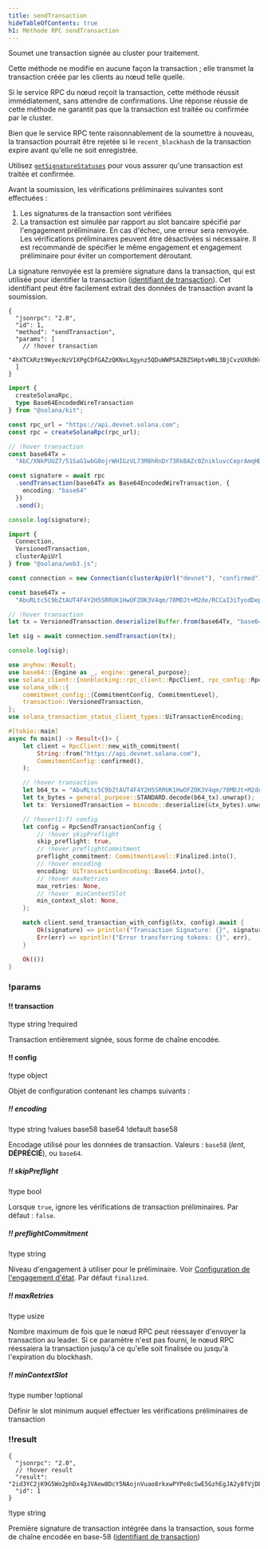 ```yaml
---
title: sendTransaction
hideTableOfContents: true
h1: Méthode RPC sendTransaction
---
```


Soumet une transaction signée au cluster pour traitement.

Cette méthode ne modifie en aucune façon la transaction ; elle transmet la
transaction créée par les clients au nœud telle quelle.

Si le service RPC du nœud reçoit la transaction, cette méthode réussit
immédiatement, sans attendre de confirmations. Une réponse réussie de cette
méthode ne garantit pas que la transaction est traitée ou confirmée par le
cluster.

Bien que le service RPC tente raisonnablement de la soumettre à nouveau, la
transaction pourrait être rejetée si le `recent_blockhash` de la transaction
expire avant qu'elle ne soit enregistrée.

Utilisez [`getSignatureStatuses`](/docs/rpc/http/getsignaturestatuses) pour vous
assurer qu'une transaction est traitée et confirmée.

Avant la soumission, les vérifications préliminaires suivantes sont effectuées :

1. Les signatures de la transaction sont vérifiées
2. La transaction est simulée par rapport au slot bancaire spécifié par
   l'engagement préliminaire. En cas d'échec, une erreur sera renvoyée. Les
   vérifications préliminaires peuvent être désactivées si nécessaire. Il est
   recommandé de spécifier le même engagement et engagement préliminaire pour
   éviter un comportement déroutant.

La signature renvoyée est la première signature dans la transaction, qui est
utilisée pour identifier la transaction
([identifiant de transaction](/docs/references/terminology#transaction-id)). Cet
identifiant peut être facilement extrait des données de transaction avant la
soumission.

<APIMethod>

```jsonc !!request curl
{
  "jsonrpc": "2.0",
  "id": 1,
  "method": "sendTransaction",
  "params": [
    // !hover transaction
    "4hXTCkRzt9WyecNzV1XPgCDfGAZzQKNxLXgynz5QDuWWPSAZBZSHptvWRL3BjCvzUXRdKvHL2b7yGrRQcWyaqsaBCncVG7BFggS8w9snUts67BSh3EqKpXLUm5UMHfD7ZBe9GhARjbNQMLJ1QD3Spr6oMTBU6EhdB4RD8CP2xUxr2u3d6fos36PD98XS6oX8TQjLpsMwncs5DAMiD4nNnR8NBfyghGCWvCVifVwvA8B8TJxE1aiyiv2L429BCWfyzAme5sZW8rDb14NeCQHhZbtNqfXhcp2tAnaAT"
  ]
}
```

```ts !!request title="Kit"
import {
  createSolanaRpc,
  type Base64EncodedWireTransaction
} from "@solana/kit";

const rpc_url = "https://api.devnet.solana.com";
const rpc = createSolanaRpc(rpc_url);

// !hover transaction
const base64Tx =
  "AbC/XNkPUUZ7/51SaG1wbG0ojrWHIGzVL73M8hRnDr73RkBAZc0ZnikluvcCeprAmqHDJrcPxPUbvEJMVBIiVQeAAQABAzfDSQC/GjcggrLsDpYz7jAlT+Gca846HqtFb8UQMM9cCWPIi4AX32PV8HrY7/1WgoRc3IATttceZsUMeQ1qx7UAAAAAAAAAAAAAAAAAAAAAAAAAAAAAAAAAAAAAAAAAAIgsVWEgMTiOYp63gTtuYGw+izfm6wKQdivpiXQBpNnYAQICAAEMAgAAAEBCDwAAAAAAAA==";

const signature = await rpc
  .sendTransaction(base64Tx as Base64EncodedWireTransaction, {
    encoding: "base64"
  })
  .send();

console.log(signature);
```

```ts !!request title="web3.js"
import {
  Connection,
  VersionedTransaction,
  clusterApiUrl
} from "@solana/web3.js";

const connection = new Connection(clusterApiUrl("devnet"), "confirmed");

const base64Tx =
  "AbuRLtc5C9bZtAUT4F4Y2H5SRRUK1HwOFZOK3V4qm/78MDJt+M2de/RCCaI3iTyodDepmrkUWbss0XRHS0lk5AOAAQABAzfDSQC/GjcggrLsDpYz7jAlT+Gca846HqtFb8UQMM9cCWPIi4AX32PV8HrY7/1WgoRc3IATttceZsUMeQ1qx7UAAAAAAAAAAAAAAAAAAAAAAAAAAAAAAAAAAAAAAAAAAD2dTRgcJmzcoGH1R3c2WqtHah2H19KvbC1p6BxLDqfoAQICAAEMAgAAAADKmjsAAAAAAA==";

// !hover transaction
let tx = VersionedTransaction.deserialize(Buffer.from(base64Tx, "base64"));

let sig = await connection.sendTransaction(tx);

console.log(sig);
```

```rs !!request title="Rust"
use anyhow::Result;
use base64::{Engine as _, engine::general_purpose};
use solana_client::{nonblocking::rpc_client::RpcClient, rpc_config::RpcSendTransactionConfig};
use solana_sdk::{
    commitment_config::{CommitmentConfig, CommitmentLevel},
    transaction::VersionedTransaction,
};
use solana_transaction_status_client_types::UiTransactionEncoding;

#[tokio::main]
async fn main() -> Result<()> {
    let client = RpcClient::new_with_commitment(
        String::from("https://api.devnet.solana.com"),
        CommitmentConfig::confirmed(),
    );

    // !hover transaction
    let b64_tx = "AbuRLtc5C9bZtAUT4F4Y2H5SRRUK1HwOFZOK3V4qm/78MDJt+M2de/RCCaI3iTyodDepmrkUWbss0XRHS0lk5AOAAQABAzfDSQC/GjcggrLsDpYz7jAlT+Gca846HqtFb8UQMM9cCWPIi4AX32PV8HrY7/1WgoRc3IATttceZsUMeQ1qx7UAAAAAAAAAAAAAAAAAAAAAAAAAAAAAAAAAAAAAAAAAAD2dTRgcJmzcoGH1R3c2WqtHah2H19KvbC1p6BxLDqfoAQICAAEMAgAAAADKmjsAAAAAAA==";
    let tx_bytes = general_purpose::STANDARD.decode(b64_tx).unwrap();
    let tx: VersionedTransaction = bincode::deserialize(&tx_bytes).unwrap();

    // !hover(1:7) config
    let config = RpcSendTransactionConfig {
        // !hover skipPreflight
        skip_preflight: true,
        // !hover preflightCommitment
        preflight_commitment: CommitmentLevel::Finalized.into(),
        // !hover encoding
        encoding: UiTransactionEncoding::Base64.into(),
        // !hover maxRetries
        max_retries: None,
        // !hover  minContextSlot
        min_context_slot: None,
    };

    match client.send_transaction_with_config(&tx, config).await {
        Ok(signature) => println!("Transaction Signature: {}", signature),
        Err(err) => eprintln!("Error transferring tokens: {}", err),
    }

    Ok(())
}
```

### !params

#### !! transaction

!type string !required

Transaction entièrement signée, sous forme de chaîne encodée.

#### !! config

!type object

Objet de configuration contenant les champs suivants :

##### !! encoding

!type string !values base58 base64 !default base58

Encodage utilisé pour les données de transaction. Valeurs : `base58` (_lent_,
**DÉPRÉCIÉ**), ou `base64`.

##### !! skipPreflight

!type bool

Lorsque `true`, ignore les vérifications de transaction préliminaires. Par
défaut : `false`.

##### !! preflightCommitment

!type string

Niveau d'engagement à utiliser pour le préliminaire. Voir
[Configuration de l'engagement d'état](/docs/rpc/index.mdx#configuring-state-commitment).
Par défaut `finalized`.

##### !! maxRetries

!type usize

Nombre maximum de fois que le nœud RPC peut réessayer d'envoyer la transaction
au leader. Si ce paramètre n'est pas fourni, le nœud RPC réessaiera la
transaction jusqu'à ce qu'elle soit finalisée ou jusqu'à l'expiration du
blockhash.

##### !! minContextSlot

!type number !optional

Définir le slot minimum auquel effectuer les vérifications préliminaires de
transaction

### !!result

```jsonc !response
{
  "jsonrpc": "2.0",
  // !hover result
  "result": "2id3YC2jK9G5Wo2phDx4gJVAew8DcY5NAojnVuao8rkxwPYPe8cSwE5GzhEgJA2y8fVjDEo6iR6ykBvDxrTQrtpb",
  "id": 1
}
```

!type string

Première signature de transaction intégrée dans la transaction, sous forme de
chaîne encodée en base-58
([identifiant de transaction](/docs/references/terminology#transaction-id))

</APIMethod>
